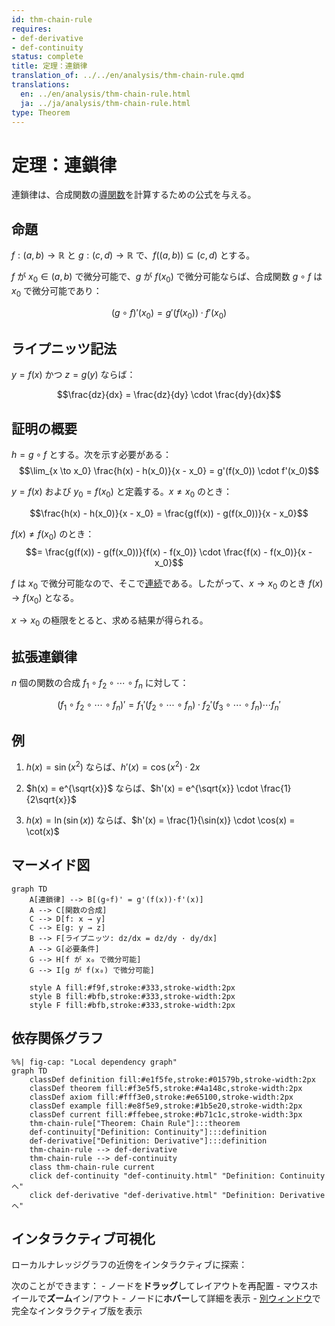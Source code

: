 ```yaml
---
id: thm-chain-rule
requires:
- def-derivative
- def-continuity
status: complete
title: 定理：連鎖律
translation_of: ../../en/analysis/thm-chain-rule.qmd
translations:
  en: ../en/analysis/thm-chain-rule.html
  ja: ../ja/analysis/thm-chain-rule.html
type: Theorem
---
```


# 定理：連鎖律 {#thm-chain-rule}

連鎖律は、合成関数の[導関数](def-derivative.qmd)を計算するための公式を与える。

## 命題

$f: (a, b) \to \mathbb{R}$ と $g: (c, d) \to \mathbb{R}$ で、$f((a, b)) \subseteq (c, d)$ とする。

$f$ が $x_0 \in (a, b)$ で微分可能で、$g$ が $f(x_0)$ で微分可能ならば、合成関数 $g \circ f$ は $x_0$ で微分可能であり：

$$(g \circ f)'(x_0) = g'(f(x_0)) \cdot f'(x_0)$$

## ライプニッツ記法

$y = f(x)$ かつ $z = g(y)$ ならば：

$$\frac{dz}{dx} = \frac{dz}{dy} \cdot \frac{dy}{dx}$$

## 証明の概要

$h = g \circ f$ とする。次を示す必要がある：
$$\lim_{x \to x_0} \frac{h(x) - h(x_0)}{x - x_0} = g'(f(x_0)) \cdot f'(x_0)$$

$y = f(x)$ および $y_0 = f(x_0)$ と定義する。$x \neq x_0$ のとき：

$$\frac{h(x) - h(x_0)}{x - x_0} = \frac{g(f(x)) - g(f(x_0))}{x - x_0}$$

$f(x) \neq f(x_0)$ のとき：
$$= \frac{g(f(x)) - g(f(x_0))}{f(x) - f(x_0)} \cdot \frac{f(x) - f(x_0)}{x - x_0}$$

$f$ は $x_0$ で微分可能なので、そこで[連続](def-continuity.qmd)である。したがって、$x \to x_0$ のとき $f(x) \to f(x_0)$ となる。

$x \to x_0$ の極限をとると、求める結果が得られる。

## 拡張連鎖律

$n$ 個の関数の合成 $f_1 \circ f_2 \circ \cdots \circ f_n$ に対して：

$$(f_1 \circ f_2 \circ \cdots \circ f_n)' = f_1'(f_2 \circ \cdots \circ f_n) \cdot f_2'(f_3 \circ \cdots \circ f_n) \cdots f_n'$$

## 例

1. $h(x) = \sin(x^2)$ ならば、$h'(x) = \cos(x^2) \cdot 2x$

2. $h(x) = e^{\sqrt{x}}$ ならば、$h'(x) = e^{\sqrt{x}} \cdot \frac{1}{2\sqrt{x}}$

3. $h(x) = \ln(\sin(x))$ ならば、$h'(x) = \frac{1}{\sin(x)} \cdot \cos(x) = \cot(x)$

## マーメイド図

```mermaid
graph TD
    A[連鎖律] --> B[(g∘f)' = g'(f(x))·f'(x)]
    A --> C[関数の合成]
    C --> D[f: x → y]
    C --> E[g: y → z]
    B --> F[ライプニッツ: dz/dx = dz/dy · dy/dx]
    A --> G[必要条件]
    G --> H[f が x₀ で微分可能]
    G --> I[g が f(x₀) で微分可能]

    style A fill:#f9f,stroke:#333,stroke-width:2px
    style B fill:#bfb,stroke:#333,stroke-width:2px
    style F fill:#bfb,stroke:#333,stroke-width:2px
```

## 依存関係グラフ

```mermaid
%%| fig-cap: "Local dependency graph"
graph TD
    classDef definition fill:#e1f5fe,stroke:#01579b,stroke-width:2px
    classDef theorem fill:#f3e5f5,stroke:#4a148c,stroke-width:2px
    classDef axiom fill:#fff3e0,stroke:#e65100,stroke-width:2px
    classDef example fill:#e8f5e9,stroke:#1b5e20,stroke-width:2px
    classDef current fill:#ffebee,stroke:#b71c1c,stroke-width:3px
    thm-chain-rule["Theorem: Chain Rule"]:::theorem
    def-continuity["Definition: Continuity"]:::definition
    def-derivative["Definition: Derivative"]:::definition
    thm-chain-rule --> def-derivative
    thm-chain-rule --> def-continuity
    class thm-chain-rule current
    click def-continuity "def-continuity.html" "Definition: Continuityへ"
    click def-derivative "def-derivative.html" "Definition: Derivativeへ"
```

## インタラクティブ可視化

ローカルナレッジグラフの近傍をインタラクティブに探索：

::: {.graph-viz data-id="thm-chain-rule" data-width="700" data-height="500"}
:::

次のことができます：
- ノードを**ドラッグ**してレイアウトを再配置
- マウスホイールで**ズーム**イン/アウト
- ノードに**ホバー**して詳細を表示
- [別ウィンドウ](../../output/interactive/thm-chain-rule.html){target="_blank"}で完全なインタラクティブ版を表示
